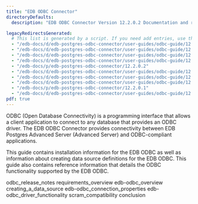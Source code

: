 ```yaml
---
title: "EDB ODBC Connector"
directoryDefaults:
  description: "EDB ODBC Connector Version 12.2.0.2 Documentation and release notes."

legacyRedirectsGenerated:
  # This list is generated by a script. If you need add entries, use the `legacyRedirects` key.
  - "/edb-docs/d/edb-postgres-odbc-connector/user-guides/odbc-guide/12.2.0.2/index.html"
  - "/edb-docs/d/edb-postgres-odbc-connector/user-guides/odbc-guide/12.2.0.2/conclusion.html"
  - "/edb-docs/d/edb-postgres-odbc-connector/user-guides/odbc-guide/12.2.0.2/whats_new.html"
  - "/edb-docs/d/edb-postgres-odbc-connector/user-guides/odbc-guide/12.2.0.2/genindex.html"
  - "/edb-docs/p/edb-postgres-odbc-connector/12.2.0.2"
  - "/edb-docs/d/edb-postgres-odbc-connector/user-guides/odbc-guide/12.2.0.1/conclusion.html"
  - "/edb-docs/d/edb-postgres-odbc-connector/user-guides/odbc-guide/12.2.0.1/whats_new.html"
  - "/edb-docs/d/edb-postgres-odbc-connector/user-guides/odbc-guide/12.2.0.1/genindex.html"
  - "/edb-docs/p/edb-postgres-odbc-connector/12.2.0.1"
  - "/edb-docs/d/edb-postgres-odbc-connector/user-guides/odbc-guide/12.2.0.1/index.html"
pdf: true
---
```


ODBC (Open Database Connectivity) is a programming interface that allows a client application to connect to any database that provides an ODBC driver. The EDB ODBC Connector provides connectivity between EDB Postgres Advanced Server (Advanced Server) and ODBC-compliant applications.

This guide contains installation information for the EDB ODBC as well as information about creating data source definitions for the EDB ODBC. This guide also contains reference information that details the ODBC functionality supported by the EDB ODBC.

<div class="toctree" maxdepth="3">

odbc_release_notes requirements_overview edb-odbc_overview creating_a_data_source edb-odbc_connection_properties edb-odbc_driver_functionality scram_compatibility conclusion

</div>
